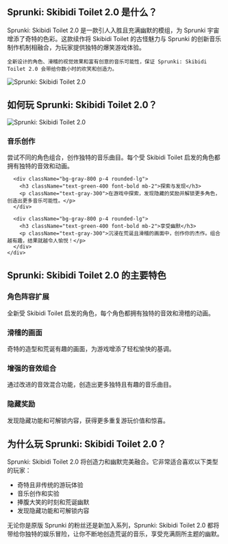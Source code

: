## Sprunki: Skibidi Toilet 2.0 是什么？

<div className="flex flex-col md:flex-row items-center gap-8">
  <div className="w-full md:w-1/2 text-xl">
    Sprunki: Skibidi Toilet 2.0 是一款引人入胜且充满幽默的模组，为 Sprunki 宇宙增添了奇特的色彩。这款续作将 Skibidi Toilet 的古怪魅力与 Sprunki 的创新音乐制作机制相融合，为玩家提供独特的爆笑游戏体验。

    全新设计的角色、滑稽的视觉效果和富有创意的音乐可能性，保证 Sprunki: Skibidi Toilet 2.0 会带给你数小时的欢笑和创造力。
  </div>
  <div className="w-full md:w-1/2 flex justify-center items-center">
    <img 
      src="https://sprunkiretake.fun/games/sprunki-skibidi-toilet-2-0/game_screenshot.webp" 
      alt="Sprunki: Skibidi Toilet 2.0" 
      className="w-4/5 h-auto"
    />
  </div>
</div>

## 如何玩 Sprunki: Skibidi Toilet 2.0？

<div className="flex flex-col md:flex-row items-center gap-8">
  <div className="w-full md:w-1/2">
    <img 
      src="https://sprunkiretake.fun/games/sprunki-skibidi-toilet-2-0/game_screenshot.webp" 
      alt="Sprunki: Skibidi Toilet 2.0" 
      className="w-4/5 h-auto mx-auto"
    />
  </div>
  <div className="w-full md:w-1/2">
    <div className="grid grid-cols-1 gap-4 mt-0">
      <div className="bg-gray-800 p-4 rounded-lg">
        <h3 className="text-green-400 font-bold mb-2">音乐创作</h3>
        <p className="text-gray-300">
          尝试不同的角色组合，创作独特的音乐曲目。每个受 Skibidi Toilet 启发的角色都拥有独特的音效和动画。
        </p>
      </div>

      <div className="bg-gray-800 p-4 rounded-lg">
        <h3 className="text-green-400 font-bold mb-2">探索与发现</h3>
        <p className="text-gray-300">在游戏中探索，发现隐藏的奖励并解锁更多角色，创造出更多音乐可能性。</p>
      </div>

      <div className="bg-gray-800 p-4 rounded-lg">
        <h3 className="text-green-400 font-bold mb-2">享受幽默</h3>
        <p className="text-gray-300">沉浸在荒诞且滑稽的画面中，创作你的杰作。组合越有趣，结果就越令人愉悦！</p>
      </div>
    </div>
  </div>
</div>

## Sprunki: Skibidi Toilet 2.0 的主要特色

<div className="grid grid-cols-1 md:grid-cols-2 gap-4">
  <div className="bg-gray-800 p-4 rounded-lg">
    <h3 className="text-green-400 font-bold mb-2">角色阵容扩展</h3>
    <p className="text-gray-300">全新受 Skibidi Toilet 启发的角色，每个角色都拥有独特的音效和滑稽的动画。</p>
  </div>

  <div className="bg-gray-800 p-4 rounded-lg">
    <h3 className="text-green-400 font-bold mb-2">滑稽的画面</h3>
    <p className="text-gray-300">奇特的造型和荒诞有趣的画面，为游戏增添了轻松愉快的基调。</p>
  </div>

  <div className="bg-gray-800 p-4 rounded-lg">
    <h3 className="text-green-400 font-bold mb-2">增强的音效组合</h3>
    <p className="text-gray-300">通过改进的音效混合功能，创造出更多独特且有趣的音乐曲目。</p>
  </div>

  <div className="bg-gray-800 p-4 rounded-lg">
    <h3 className="text-green-400 font-bold mb-2">隐藏奖励</h3>
    <p className="text-gray-300">发现隐藏功能和可解锁内容，获得更多重复游玩价值和惊喜。</p>
  </div>
</div>

## 为什么玩 Sprunki: Skibidi Toilet 2.0？

Sprunki: Skibidi Toilet 2.0 将创造力和幽默完美融合。它非常适合喜欢以下类型的玩家：

- 奇特且非传统的游玩体验
- 音乐创作和实验
- 捧腹大笑的时刻和荒诞幽默
- 发现隐藏功能和可解锁内容

无论你是原版 Sprunki 的粉丝还是新加入系列，Sprunki: Skibidi Toilet 2.0 都将带给你独特的娱乐冒险，让你不断地创造荒诞的音乐，享受充满厕所主题的幽默。